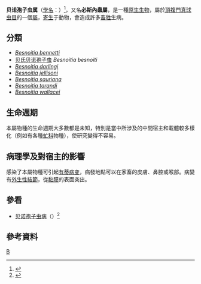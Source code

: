 {{Automatic taxobox
| taxon = Besnoitia
| authority = 
| subdivision_ranks = [[種_(生物)|種]]
| subdivision = [[#分類|見內文]]
}}
'''贝诺孢子虫属'''（[[學名|學名]]：{{lang|la|'''''Besnoitia'''''}}）<ref>{{cite book |url=http://course.cau-edu.net.cn/course/z0005/ch22/se01/content/2th.html |title=病原生物学——寄生虫学 |chapter=第四章 原虫的形态、 发育与分类 |language=zh-hans |accessdate=2014-09-13 |archive-date=2014-09-12 |archive-url=https://web.archive.org/web/20140912225254/http://course.cau-edu.net.cn/course/z0005/ch22/se01/content/2th.html |dead-url=no }}</ref>，又名'''必斯內蟲屬'''，是一種[[原生生物|原生生物]]，屬於[[頂複門|頂複門]][[真球虫目|真球虫目]]的一個[[屬|屬]]，[[寄生|寄生]]于動物，會造成許多[[畜牲|畜牲]]生病。

==分類==
*''[[Besnoitia_bennetti|Besnoitia bennetti]]''
*[[贝氏贝诺孢子虫|贝氏贝诺孢子虫]] ''Besnoitia besnoiti''
*''[[Besnoitia_darlingi|Besnoitia darlingi]]''
*''[[Besnoitia_jellisoni|Besnoitia jellisoni]]''
*''[[Besnoitia_sauriana|Besnoitia sauriana]]''
*''[[Besnoitia_tarandi|Besnoitia tarandi]]''
*''[[Besnoitia_wallacei|Besnoitia wallacei]]''

==生命週期==
本屬物種的生命週期大多數都是未知，特別是當中所涉及的中間宿主和載體較多樣化（例如有各種[[虻科|虻科]]物種），使研究變得不容易。

==病理學及對宿主的影響==
感染了本屬物種可引起[[有蒂病变|有蒂病变]]，病發地點可以在家畜的皮膚、鼻腔或喉部。病變有[[外生性結節|外生性結節]]，從[[黏膜|黏膜]]的表面突出。

==參看==
*[[贝诺孢子虫病|贝诺孢子虫病]]（{{lang|la|Besnoitiosis}}）<ref>{{cite book |title=牛羊病診治彩色圖譜(第2版)(精)/動物疾病診治彩色圖譜經典 |url=http://tl.zxhsd.com/kgsm/ts/big5/2010/02/03/1682975.shtml |language=zh-hant |date=2010-02-03 |accessdate=2014-09-13 |isbn=9787109138278 |publisher=[[中國農業出版社|中國農業出版社]] |author=[[陳懷濤|陳懷濤]] |archive-date=2014-09-12 |archive-url=https://web.archive.org/web/20140912225330/http://tl.zxhsd.com/kgsm/ts/big5/2010/02/03/1682975.shtml |dead-url=no }}</ref>

==參考資料==
{{reflist}}

{{Alveolata}}
{{Taxonbar}}
[[Category:真球蟲目|B]]